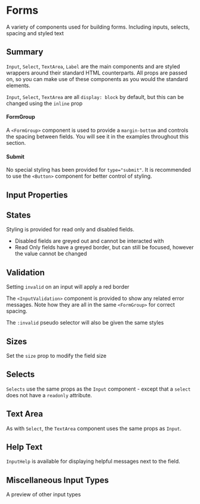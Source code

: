 
<Meta component={Input} title="Forms/Form Components" argTypes={stories.argTypes} />

# Forms

A variety of components used for building forms. Including inputs, selects, spacing and styled text

<Canvas>
    <Story story={stories.Form} />
</Canvas>

## Summary

`Input`, `Select`, `TextArea`, `Label` are the main components and are styled wrappers around their standard HTML counterparts.
All props are passed on, so you can make use of these components as you would the standard elements.

`Input`, `Select`, `TextArea` are all `display: block` by default, but this can be changed using the `inline` prop

#### FormGroup

A `<FormGroup>` component is used to provide a `margin-bottom` and controls the spacing between fields. You will see it in the examples throughout this section.

#### Submit

No special styling has been provided for `type="submit"`. It is recommended to use the `<Button>` component for better control of styling.

## Input Properties

<Canvas>
    <Story story={stories.AllProps} name="All Props" />
</Canvas>

<ArgsTable story="All Props" />

## States

Styling is provided for read only and disabled fields.

-   Disabled fields are greyed out and cannot be interacted with
-   Read Only fields have a greyed border, but can still be focused, however the value cannot be changed

<Canvas>
    <Story story={stories.States} />
</Canvas>

## Validation

Setting `invalid` on an input will apply a red border

The `<InputValidation>` component is provided to show any related error messages.
Note how they are all in the same `<FormGroup>` for correct spacing.

<Canvas>
    <Story story={stories.Validation} />
</Canvas>

The `:invalid` pseudo selector will also be given the same styles

## Sizes

Set the `size` prop to modify the field size

<Canvas>
    <Story story={stories.Sizes} />
</Canvas>

## Selects

`Selects` use the same props as the `Input` component - except that a `select` does not have a `readonly` attribute.

<Canvas>
    <Story story={stories.Selects} />
</Canvas>

## Text Area

As with `Select`, the `TextArea` component uses the same props as `Input`.

<Canvas>
    <Story story={stories.TextAreas} />
</Canvas>

## Help Text

`InputHelp` is available for displaying helpful messages next to the field.

<Canvas>
    <Story story={stories.HelpText} />
</Canvas>

## Miscellaneous Input Types

A preview of other input types

<Canvas>
    <Story story={stories.Miscellaneous} />
</Canvas>

##
